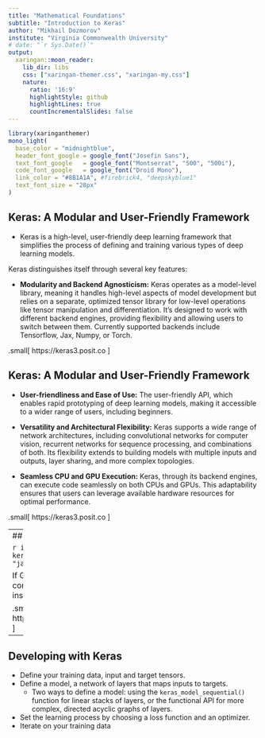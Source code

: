 ```yaml
---
title: "Mathematical Foundations"
subtitle: "Introduction to Keras"
author: "Mikhail Dozmorov"
institute: "Virginia Commonwealth University"
# date: "`r Sys.Date()`"
output:
  xaringan::moon_reader:
    lib_dir: libs
    css: ["xaringan-themer.css", "xaringan-my.css"]
    nature:
      ratio: '16:9'
      highlightStyle: github
      highlightLines: true
      countIncrementalSlides: false
---
```


```r
library(xaringanthemer)
mono_light(
  base_color = "midnightblue",
  header_font_google = google_font("Josefin Sans"),
  text_font_google   = google_font("Montserrat", "500", "500i"),
  code_font_google   = google_font("Droid Mono"),
  link_color = "#8B1A1A", #firebrick4, "deepskyblue1"
  text_font_size = "28px"
)
```

## Keras: A Modular and User-Friendly Framework

- Keras is a high-level, user-friendly deep learning framework that simplifies the process of defining and training various types of deep learning models. 

Keras distinguishes itself through several key features:

* **Modularity and Backend Agnosticism:** Keras operates as a model-level library, meaning it handles high-level aspects of model development but relies on a separate, optimized tensor library for low-level operations like tensor manipulation and differentiation.  It's designed to work with different backend engines, providing flexibility and allowing users to switch between them. Currently supported backends include Tensorflow, Jax, Numpy, or Torch.

.small[ https://keras3.posit.co ]

## Keras: A Modular and User-Friendly Framework

* **User-friendliness and Ease of Use:** The user-friendly API, which enables rapid prototyping of deep learning models, making it accessible to a wider range of users, including beginners. 

* **Versatility and Architectural Flexibility:** Keras supports a wide range of network architectures, including convolutional networks for computer vision, recurrent networks for sequence processing, and combinations of both. Its flexibility extends to building models with multiple inputs and outputs, layer sharing, and more complex topologies.

* **Seamless CPU and GPU Execution:** Keras, through its backend engines, can execute code seamlessly on both CPUs and GPUs. This adaptability ensures that users can leverage available hardware resources for optimal performance.

.small[ https://keras3.posit.co ]

---
## Installation and Development Workflow

```r
install.packages("keras3")
keras3::install_keras(backend = "tensorflow") # "jax" or "torch"
```

If GPU is available, it will be detected and configured. May use `gpu = TRUE` to force GPU installation.

.small[ https://keras3.posit.co/articles/getting_started.html ]

---
## Developing with Keras

- Define your training data, input and target tensors.
- Define a model, a network of layers that maps inputs to targets.
  - Two ways to define a model:  using the `keras_model_sequential()` function for linear stacks of layers, or the functional API for more complex, directed acyclic graphs of layers.
- Set the learning process by choosing a loss function and an optimizer.
- Iterate on your training data


